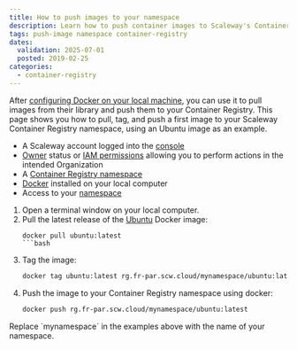 ```yaml
---
title: How to push images to your namespace
description: Learn how to push container images to Scaleway's Container Registry.
tags: push-image namespace container-registry
dates:
  validation: 2025-07-01
  posted: 2019-02-25
categories:
  - container-registry
---
```



After [configuring Docker on your local machine](/container-registry/how-to/connect-docker-cli/), you can use it to pull images from their library and push them to your Container Registry. This page shows you how to pull, tag, and push a first image to your Scaleway Container Registry namespace, using an Ubuntu image as an example.

<Requirements />

- A Scaleway account logged into the [console](https://console.scaleway.com)
- [Owner](/iam/concepts/#owner) status or [IAM permissions](/iam/concepts/#permission) allowing you to perform actions in the intended Organization
- A [Container Registry namespace](/container-registry/how-to/create-namespace/)
- [Docker](https://www.docker.com/) installed on your local computer
- Access to your [namespace](/container-registry/how-to/connect-docker-cli/)


1. Open a terminal window on your local computer.
2. Pull the latest release of the [Ubuntu](https://hub.docker.com/_/ubuntu/) Docker image:
    ```
    docker pull ubuntu:latest
    ```bash
3. Tag the image:
    ```bash
    docker tag ubuntu:latest rg.fr-par.scw.cloud/mynamespace/ubuntu:latest
    ```
4. Push the image to your Container Registry namespace using docker:
    ```bash
    docker push rg.fr-par.scw.cloud/mynamespace/ubuntu:latest
    ```

<Message type="important">
  Replace `mynamespace` in the examples above with the name of your namespace.
</Message>


